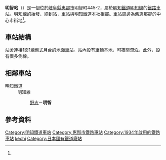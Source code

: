 {{日本車站資訊
|公司色     = #EF454A
|文字色     = 
|站名       = 明智站
|圖片       = Akechi railroad Akechi station.jpg
|pxl        = 
|圖片說明   = 站舍（2007年3月31日）
|日文原名   = 明智
|平假名   = あけち
|羅馬拼音   = Akechi
|副站名    =
|電報略號   = アチ
|所在地     = [[岐阜縣|岐阜縣]][[惠那市|惠那市]]明智町
|座標       = {{coord|35|18|22.13|N|137|23|14.61|E|type:railwaystation_region:JP-21|display=inline,title}}
|車站構造     = [[地面車站|地面車站]]
|月台配置     = 1面1線
|啟用年月日 = 1934年（昭和9年）6月24日<ref name="sone26">{{Cite book|author=[[曽根悟|曽根悟]]（監修）|title=週刊 歴史でめぐる鉄道全路線 公営鉄道・私鉄|editor=朝日新聞出版分冊百科編集部（編集）|publisher=[[朝日新聞出版|朝日新聞出版]]|series=週刊朝日百科|volume=26号 長良川鉄道・明知鉄道・樽見鉄道・三岐鉄道・伊勢鉄道|date=2011-09-18|pages=12-13・17頁}}</ref>
|廢站年月日 = 
|乘客人數   = 
|上下車人次   = 375<!--恵那市統計書による-->
|統計年度   = 2010年
|轉車       = 
|備註       = 
|adjacent = {{Adjacent stations|system=明知鐵道|line=明知線|right=野志|note-mid=1<br>距離[[惠那站|惠那]]25.1km|note-right=2<br>2.0km}}
}}
'''明智站'''（{{jpn|j=明智駅|hg=あけちえき|rm=Akechi eki|f=y}}）是一個位於[[岐阜縣|岐阜縣]][[惠那市|惠那市]]明智町445-2，屬於[[明知鐵道|明知鐵道]][[明知線|明知線]]的[[鐵路車站|鐵路車站]]。明知線的始發、終到站，車站與明知鐵道本社相鄰。車站周邊為舊恵那郡{{link-ja|明智町|明智町}}的中心市街地<ref name="sone26"/>。
== 車站結構 ==
站舍連接1面1線[[側式月台|側式月台]]的[[地面車站|地面車站]]。站內設有車輛基地，可夜間滯泊。此外，設有很多側線。
== 相鄰車站 ==
;明知鐵道
:明知線
::[[野志站|野志]]－'''明智'''

== 參考資料 ==
{{reflist}}

{{明知鐵道明知線}}
{{中部車站百選}}
{{DEFAULTSORT:Akechi}}

[[Category:明知鐵道車站|Category:明知鐵道車站]]
[[Category:惠那市鐵路車站|Category:惠那市鐵路車站]]
[[Category:1934年啟用的鐵路車站|Category:1934年啟用的鐵路車站]]
[[Category:日本鐵路車站_A|kechi]]
[[Category:日本國有鐵道廢站|Category:日本國有鐵道廢站]]
{{Japan-rail-stub}}